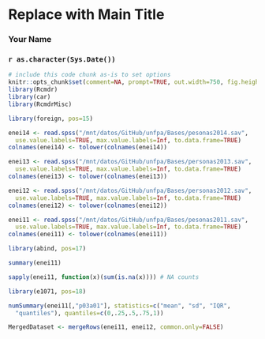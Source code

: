 <!-- R Commander Markdown Template -->

Replace with Main Title
=======================

### Your Name

### `r as.character(Sys.Date())`

```r
# include this code chunk as-is to set options
knitr::opts_chunk$set(comment=NA, prompt=TRUE, out.width=750, fig.height=8, fig.width=8)
library(Rcmdr)
library(car)
library(RcmdrMisc)
```

```r
library(foreign, pos=15)
```

```r
enei14 <- read.spss("/mnt/datos/GitHub/unfpa/Bases/pesonas2014.sav", 
  use.value.labels=TRUE, max.value.labels=Inf, to.data.frame=TRUE)
colnames(enei14) <- tolower(colnames(enei14))
```

```r
enei13 <- read.spss("/mnt/datos/GitHub/unfpa/Bases/personas2013.sav", 
  use.value.labels=TRUE, max.value.labels=Inf, to.data.frame=TRUE)
colnames(enei13) <- tolower(colnames(enei13))
```

```r
enei12 <- read.spss("/mnt/datos/GitHub/unfpa/Bases/personas2012.sav", 
  use.value.labels=TRUE, max.value.labels=Inf, to.data.frame=TRUE)
colnames(enei12) <- tolower(colnames(enei12))
```

```r
enei11 <- read.spss("/mnt/datos/GitHub/unfpa/Bases/pesonas2011.sav", 
  use.value.labels=TRUE, max.value.labels=Inf, to.data.frame=TRUE)
colnames(enei11) <- tolower(colnames(enei11))
```

```r
library(abind, pos=17)
```

```r
summary(enei11)
```

```r
sapply(enei11, function(x)(sum(is.na(x)))) # NA counts
```

```r
library(e1071, pos=18)
```

```r
numSummary(enei11[,"p03a01"], statistics=c("mean", "sd", "IQR", 
  "quantiles"), quantiles=c(0,.25,.5,.75,1))
```

```r
MergedDataset <- mergeRows(enei11, enei12, common.only=FALSE)
```


